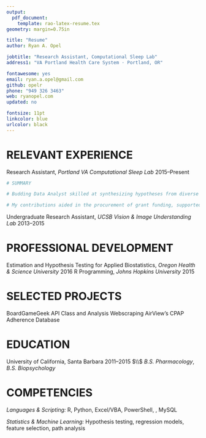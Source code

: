 ```yaml
---
output: 
  pdf_document:
    template: rao-latex-resume.tex
geometry: margin=0.75in

title: "Resume"
author: Ryan A. Opel

jobtitle: "Research Assistant, Computational Sleep Lab"
address1: "VA Portland Health Care System · Portland, OR"

fontawesome: yes
email: ryan.a.opel@gmail.com
github: opelr
phone: "949 326 3463"
web: ryanopel.com
updated: no

fontsize: 11pt
linkcolor: blue
urlcolor: black
---
```


# RELEVANT EXPERIENCE
Research Assistant, *Portland VA Computational Sleep Lab* \hfill $2015$--Present
\begin{itemize}
  \item[] Serve as primary analyst and statistician for this growing, multidisciplinary lab. Analyze large repositories of clinical, biometric, signal processing, and animal behavior data, creating models and reports with R \& Python to answer diverse research questions. My contributions are essential to the procurement of grant funding, the support of numerous publications, and the continuing development of scientific hypotheses.
\end{itemize}

```r
# SUMMARY

# Budding Data Analyst skilled at synthesizing hypotheses from diverse data sources and effectively communicating results. In-depth statistical knowledge and advanced proficiency with R, Excel, and Python. 

# My contributions aided in the procurement of grant funding, supported numerous publications, and informed the continuing development of advanced scientific hypotheses. 
```

Undergraduate Research Assistant, *UCSB Vision & Image Understanding Lab* \hfill $2013$--$2015$ 
\begin{itemize}
  \item[] Played a critical role in the development, debugging, and execution of MATLAB-based experiments focusing on computer vision and human-computer visual interfaces.
\end{itemize}
 
# PROFESSIONAL DEVELOPMENT
Estimation and Hypothesis Testing for Applied Biostatistics, *Oregon Health & Science University* \hfill $2016$
\begin{itemize}
  \item[] Earned an A grade while using R in this Stata-based, graduate level statistics course. Tuition covered by Principal Investigator of current employment.
\end{itemize}

R Programming, *Johns Hopkins University* \hfill $2015$
\begin{itemize}
  \item[] Completed this Coursera course {\em with distinction}, achieving a grade of $99$\%.
\end{itemize}

# SELECTED PROJECTS
BoardGameGeek API Class and Analysis
\begin{itemize}
  \item[] Designed Python class to interface with \href{https://boardgamegeek.com/wiki/page/BGG_XML_API2}{BGG XML API2}. Utilized assorted statistical and machine learning methods in R to perform analysis of data repository.
\end{itemize}

Webscraping AirView's CPAP Adherence Database
\begin{itemize}
  \item[] Developed Selenium webcrawler in Python to scrape clinical data otherwise only accessible through mouse-over scripts and PDFs, ultimately saving hundreds of hours of manual data entry. Analyzed data using cohort analysis techniques with R.
\end{itemize}

# EDUCATION
University of California, Santa Barbara \hfill $2011$--$2015$ $\\$
*B.S. Pharmacology*, *B.S. Biopsychology*

# COMPETENCIES

*Languages & Scripting:* \hfill R, Python, Excel/VBA, PowerShell, \LaTeX, MySQL

*Statistics & Machine Learning:* \hfill Hypothesis testing, regression models, feature selection, path analysis